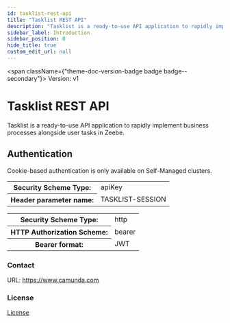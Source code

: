 ```yaml
---
id: tasklist-rest-api
title: "Tasklist REST API"
description: "Tasklist is a ready-to-use API application to rapidly implement business processes alongside user tasks in Zeebe."
sidebar_label: Introduction
sidebar_position: 0
hide_title: true
custom_edit_url: null
---
```



<span className={"theme-doc-version-badge badge badge--secondary"}>
  Version: v1
</span>

<h1 className={"openapi__heading"}>Tasklist REST API</h1>

Tasklist is a ready-to-use API application to rapidly implement business processes alongside user tasks in Zeebe.

<div style={{"marginBottom":"2rem"}}><h2 id={"authentication"} style={{"marginBottom":"1rem"}}>Authentication</h2><SchemaTabs className={"openapi-tabs__security-schemes"}><TabItem label={"API Key: cookie"} value={"cookie"}>

Cookie-based authentication is only available on Self-Managed clusters.

<div><table><tbody><tr><th>Security Scheme Type:</th><td>apiKey</td></tr><tr><th>Header parameter name:</th><td>TASKLIST-SESSION</td></tr></tbody></table></div></TabItem><TabItem label={"HTTP: Bearer Auth"} value={"bearer-key"}><div><table><tbody><tr><th>Security Scheme Type:</th><td>http</td></tr><tr><th>HTTP Authorization Scheme:</th><td>bearer</td></tr><tr><th>Bearer format:</th><td>JWT</td></tr></tbody></table></div></TabItem></SchemaTabs></div><div style={{"display":"flex","flexDirection":"column","marginBottom":"var(--ifm-paragraph-margin-bottom)"}}><h3 style={{"marginBottom":"0.25rem"}}>Contact</h3><span></span><span>URL: <a href={"https://www.camunda.com"}>https://www.camunda.com</a></span></div><div style={{"marginBottom":"var(--ifm-paragraph-margin-bottom)"}}><h3 style={{"marginBottom":"0.25rem"}}>License</h3><a href={"https://docs.camunda.io/docs/reference/licenses/"}>License</a></div>
